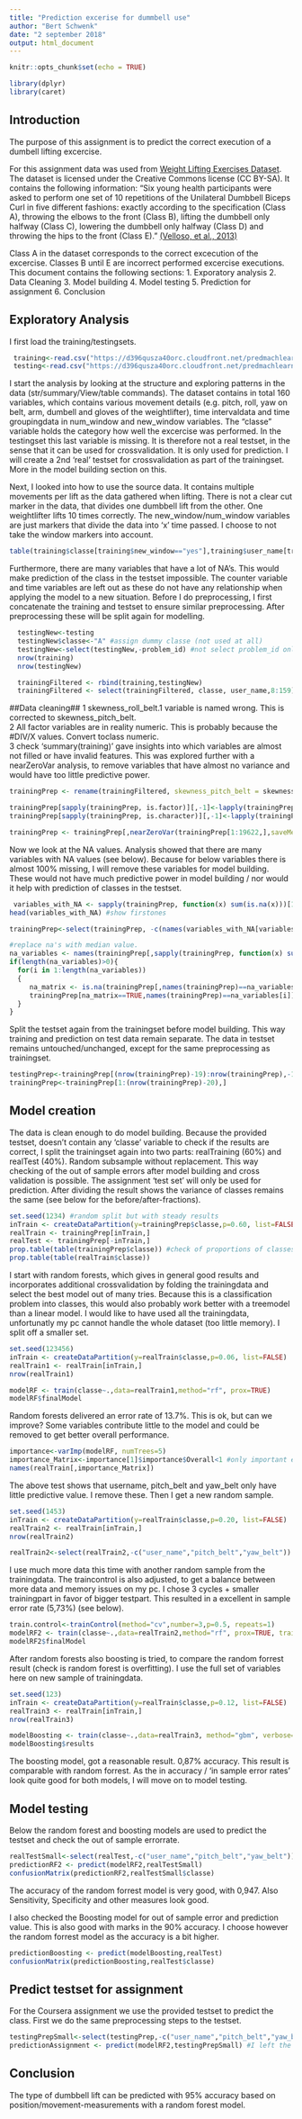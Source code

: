 ```yaml
---
title: "Prediction excerise for dummbell use"
author: "Bert Schwenk"
date: "2 september 2018"
output: html_document
---
```


```r
knitr::opts_chunk$set(echo = TRUE)
```

```r
library(dplyr)
library(caret)
```
## Introduction

The purpose of this assignment is to predict the correct execution of a dumbell lifting excercise.
  
For this assignment data was used from [Weight Lifting Exercises Dataset](http://groupware.les.inf.puc-rio.br/har "Velloso, E.; Bulling, A.; Gellersen, H.; Ugulino, W.; Fuks, H. Qualitative Activity Recognition of Weight Lifting Exercises. Proceedings of 4th International Conference in Cooperation with SIGCHI (Augmented Human '13) . Stuttgart, Germany: ACM SIGCHI, 2013 Read more: http://groupware.les.inf.puc-rio.br/har#ixzz5Pk2hMc4k"). The dataset is licensed under the Creative Commons license (CC BY-SA). It contains the following information: "Six young health participants were asked to perform one set of 10 repetitions of the Unilateral Dumbbell Biceps Curl in five different fashions: exactly according to the specification (Class A), throwing the elbows to the front (Class B), lifting the dumbbell only halfway (Class C), lowering the dumbbell only halfway (Class D) and throwing the hips to the front (Class E)." [(Velloso, et al., 2013)](http://groupware.les.inf.puc-rio.br/har "Velloso, E.; Bulling, A.; Gellersen, H.; Ugulino, W.; Fuks, H. Qualitative Activity Recognition of Weight Lifting Exercises. Proceedings of 4th International Conference in Cooperation with SIGCHI (Augmented Human '13) . Stuttgart, Germany: ACM SIGCHI, 2013 Read more: http://groupware.les.inf.puc-rio.br/har#ixzz5Pk2hMc4k") 
 
Class A in the dataset corresponds to the correct excecution of the excercise. Classes B until E are incorrect performed excercise executions. This document contains the following sections:
1. Exporatory analysis
2. Data Cleaning
3. Model building 
4. Model testing
5. Prediction for assignment
6. Conclusion
  
## Exploratory Analysis
I first load the training/testingsets.
```r
 training<-read.csv("https://d396qusza40orc.cloudfront.net/predmachlearn/pml-training.csv")
 testing<-read.csv("https://d396qusza40orc.cloudfront.net/predmachlearn/pml-testing.csv")
```
  
I start the analysis by looking at the structure and exploring patterns in the data (str/summary/View/table commands).
The dataset contains in total 160 variables, which contains various movement details (e.g. pitch, roll, yaw on belt, arm, dumbell and gloves of the weightlifter), time intervaldata and time groupingdata in num_window and new_window variables. The "classe" variable holds the category how well the excercise was performed. In the testingset this last variable is missing. It is therefore not a real testset, in the sense that it can be used for crossvalidation. It is only used for prediction. I will create a 2nd 'real' testset for crossvalidation as part of the trainingset. More in the model building section on this.
  
Next, I looked into how to use the source data. It contains multiple movements per lift as the data gathered when lifting. There is not a clear cut marker in the data, that divides one dumbbell lift from the other. One weightlifter lifts 10 times correctly. The new_window/num_window variables are just markers that divide the data into 'x' time passed. I choose to not take the window markers into account.

```r
table(training$classe[training$new_window=="yes"],training$user_name[training$new_window=="yes"])
```

Furthermore, there are many variables that have a lot of NA's. This would make prediction of the class in the testset impossible. The counter variable and time variables are left out as these do not have any relationship when applying the model to a new situation. Before I do preprocessing, I first concatenate the training and testset to ensure similar preprocessing. After preprocessing these will be split again for modelling.      
```r
  testingNew<-testing
  testingNew$classe<-"A" #assign dummy classe (not used at all)
  testingNew<-select(testingNew,-problem_id) #not select problem_id only in testset
  nrow(training)
  nrow(testingNew)
```

```r
  trainingFiltered <- rbind(training,testingNew)
  trainingFiltered <- select(trainingFiltered, classe, user_name,8:159) #do not select timevars/counts
```

##Data cleaning##
1 skewness_roll_belt.1 variable is named wrong. This is corrected to skewness_pitch_belt.  
2 All factor variables are in reality numeric. This is probably because the #DIV/X values. Convert toclass numeric.  
3 check 'summary(training)' gave insights into which variables are almost not filled or have invalid features. This was explored further with a nearZeroVar analysis, to remove variables that have almost no variance and would have too little predictive power. 

```r
trainingPrep <- rename(trainingFiltered, skewness_pitch_belt = skewness_roll_belt.1)  # 1) change variable name

trainingPrep[sapply(trainingPrep, is.factor)][,-1]<-lapply(trainingPrep[sapply(trainingPrep, is.factor)][,-1], as.character) #2)convert all factors (except classe) to numeric (DIV/0 will be NA). (first to character and then to factor)
trainingPrep[sapply(trainingPrep, is.character)][,-1]<-lapply(trainingPrep[sapply(trainingPrep, is.character)][,-1], as.numeric)

trainingPrep <- trainingPrep[,nearZeroVar(trainingPrep[1:19622,],saveMetrics = TRUE)$nzv=="FALSE"] # 3) remove variables with low variance.
```

Now we look at the NA values. Analysis showed that there are many variables with NA values (see below). Because for below variables there is almost 100% missing, I will remove these variables for model building. These would not have much predictive power in model building / nor would it help with prediction of classes in the testset.  
```r
 variables_with_NA <- sapply(trainingPrep, function(x) sum(is.na(x)))[1:length(trainingPrep)][sapply(trainingPrep, function(x) sum(is.na(x)))[1:length(trainingPrep)]>0]
head(variables_with_NA) #show firstones
```

```r
trainingPrep<-select(trainingPrep, -c(names(variables_with_NA[variables_with_NA>60]))) #remove variable where too many NA's (more than 60 NAs)

#replace na's with median value. 
na_variables <- names(trainingPrep[,sapply(trainingPrep, function(x) sum(is.na(x)))[1:length(trainingPrep)]>0]) #get NA variables
if(length(na_variables)>0){
  for(i in 1:length(na_variables))
  {
     na_matrix <- is.na(trainingPrep[,names(trainingPrep)==na_variables[i]]) #get na/non-na value matrix 
     trainingPrep[na_matrix==TRUE,names(trainingPrep)==na_variables[i]] <-     median(trainingPrep[na_matrix==FALSE,names(trainingPrep)==na_variables[i]]) #get median of values and impute NA values 
  }
}
```

Split the testset again from the trainingset before model building. This way training and prediction on test data remain separate. The data in testset remains untouched/unchanged, except for the same preprocessing as trainingset.  
```r
testingPrep<-trainingPrep[(nrow(trainingPrep)-19):nrow(trainingPrep),-1] #split unchanged but preproc. testset
trainingPrep<-trainingPrep[1:(nrow(trainingPrep)-20),]
```

## Model creation
The data is clean enough to do model building. Because the provided testset, doesn't contain any 'classe' variable to check if the results are correct, I split the trainingset again into two parts: realTraining (60%) and realTest (40%). Random subsample without replacement. This way checking of the out of sample errors after model building and cross validation is possible. The assignment 'test set' will only be used for prediction. After dividing the result shows the variance of classes remains the same (see below for the  before/after-fractions). 
```r
set.seed(1234) #random split but with steady results
inTrain <- createDataPartition(y=trainingPrep$classe,p=0.60, list=FALSE) 
realTrain <- trainingPrep[inTrain,]
realTest <- trainingPrep[-inTrain,]
prop.table(table(trainingPrep$classe)) #check of proportions of classes are good
prop.table(table(realTrain$classe))


```

I start with random forests, which gives in general good results and incorporates additional crossvalidation by folding the trainingdata and select the best model out of many tries. Because this is a classification problem into classes, this would also probably work better with a treemodel than a linear model. I would like to have used all the trainingdata, unfortunatly my pc cannot handle the whole dataset (too little memory). I split off a smaller set.  
```r
set.seed(123456)
inTrain <- createDataPartition(y=realTrain$classe,p=0.06, list=FALSE) 
realTrain1 <- realTrain[inTrain,]
nrow(realTrain1)
```

```r
modelRF <- train(classe~.,data=realTrain1,method="rf", prox=TRUE)
modelRF$finalModel
```
Random forests delivered an error rate of 13.7%. This is ok, but can we improve? Some variables contribute little to the model and could be removed to get better overall performance. 
```r
importance<-varImp(modelRF, numTrees=5)
importance_Matrix<-importance[1]$importance$Overall<1 #only important enough variables
names(realTrain[,importance_Matrix])
```
The above test shows that username, pitch_belt and yaw_belt only have little predictive value. I remove these. Then I get a new random sample.
```r
set.seed(1453)
inTrain <- createDataPartition(y=realTrain$classe,p=0.20, list=FALSE) 
realTrain2 <- realTrain[inTrain,]
nrow(realTrain2)

realTrain2<-select(realTrain2,-c("user_name","pitch_belt","yaw_belt"))  
```
I use much more data this time with another random sample from the trainingdata. The traincontrol is also adjusted, to get a balance between more data and memory issues on my pc. I chose 3 cycles + smaller trainingpart in favor of bigger testpart. This resulted in a excellent in sample error rate (5,73%) (see below).  
```r
train.control<-trainControl(method="cv",number=3,p=0.5, repeats=1)
modelRF2 <- train(classe~.,data=realTrain2,method="rf", prox=TRUE, trainControl=train.control)
modelRF2$finalModel
```

After random forests also boosting is tried, to compare the random forrest result (check is random forest is overfitting). I use the full set of variables here on new sample of trainingdata. 
```r
set.seed(123)
inTrain <- createDataPartition(y=realTrain$classe,p=0.12, list=FALSE) 
realTrain3 <- realTrain[inTrain,]
nrow(realTrain3)

modelBoosting <- train(classe~.,data=realTrain3, method="gbm", verbose=FALSE) 
modelBoosting$results
```

The boosting model, got a reasonable result. 0,87% accuracy. This result is comparable with random forrest. 
As the in accuracy / 'in sample error rates' look quite good for both models, I will move on to model testing.


## Model testing
Below the random forest and boosting models are used to predict the testset and check the out of sample errorrate.
```r
realTestSmall<-select(realTest,-c("user_name","pitch_belt","yaw_belt")) #apply the same selection as on trainingset
predictionRF2 <- predict(modelRF2,realTestSmall)
confusionMatrix(predictionRF2,realTestSmall$classe)
```
The accuracy of the random forrest model is very good, with 0,947. Also Sensitivity, Specificity and other measures look good. 

I also checked the Boosting model for out of sample error and prediction value. This is also good with marks in the 90% accuracy. I choose however the random forrest model as the accuracy is a bit higher. 
```r
predictionBoosting <- predict(modelBoosting,realTest) 
confusionMatrix(predictionBoosting,realTest$classe)
```


## Predict testset for assignment
For the Coursera assignment we use the provided testset to predict the class. First we do the same preprocessing steps to the testset.
```r
testingPrepSmall<-select(testingPrep,-c("user_name","pitch_belt","yaw_belt")) #apply the same selection as on trainingset
predictionAssignment <- predict(modelRF2,testingPrepSmall) #I left the answers out, because I am not sure it should be included in the peerreview :-S
```

## Conclusion
The type of dumbbell lift can be predicted with 95% accuracy based on position/movement-measurements with a random forest model.  



